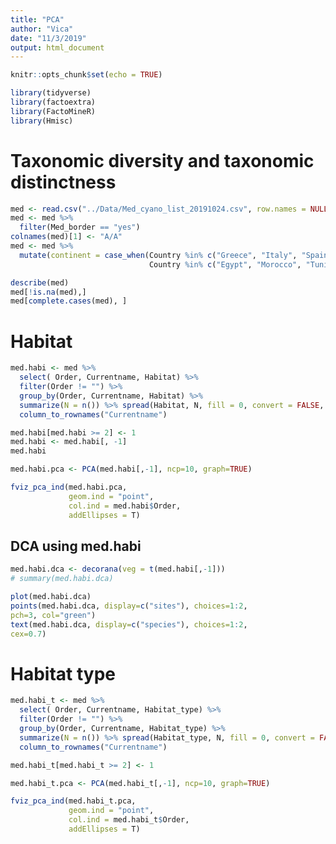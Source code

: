 ```yaml
---
title: "PCA"
author: "Vica"
date: "11/3/2019"
output: html_document
---
```


```r
knitr::opts_chunk$set(echo = TRUE)
```


```r
library(tidyverse)
library(factoextra)
library(FactoMineR)
library(Hmisc)
```

# Taxonomic diversity and taxonomic distinctness 

```r
med <- read.csv("../Data/Med_cyano_list_20191024.csv", row.names = NULL)
med <- med %>% 
  filter(Med_border == "yes")
colnames(med)[1] <- "A/A"
med <- med %>% 
  mutate(continent = case_when(Country %in% c("Greece", "Italy", "Spain", "France", "Albania", "Montenegro", "Slovenia", "Portugal", "Bulgaria", "Croatia") ~ "Europe",
                               Country %in% c("Egypt", "Morocco", "Tunisia", "Libya", "Algeria", "Israel","Lebanon") ~ "Africa",Country == "Turkey" ~ "Asia"))
```



```r

describe(med)
med[!is.na(med),]
med[complete.cases(med), ]

```


# Habitat


```r
med.habi <- med %>% 
  select( Order, Currentname, Habitat) %>% 
  filter(Order != "") %>% 
  group_by(Order, Currentname, Habitat) %>% 
  summarize(N = n()) %>% spread(Habitat, N, fill = 0, convert = FALSE, sep = NULL) %>%
  column_to_rownames("Currentname")

med.habi[med.habi >= 2] <- 1
med.habi <- med.habi[, -1]
med.habi
```


```r
med.habi.pca <- PCA(med.habi[,-1], ncp=10, graph=TRUE)
```

```r
fviz_pca_ind(med.habi.pca,
             geom.ind = "point",
             col.ind = med.habi$Order,
             addEllipses = T)
```

## DCA using med.habi

```r
med.habi.dca <- decorana(veg = t(med.habi[,-1]))
# summary(med.habi.dca)

plot(med.habi.dca)
points(med.habi.dca, display=c("sites"), choices=1:2,
pch=3, col="green")
text(med.habi.dca, display=c("species"), choices=1:2,
cex=0.7)
```

# Habitat type
```r
med.habi_t <- med %>% 
  select( Order, Currentname, Habitat_type) %>% 
  filter(Order != "") %>% 
  group_by(Order, Currentname, Habitat_type) %>% 
  summarize(N = n()) %>% spread(Habitat_type, N, fill = 0, convert = FALSE, sep = NULL) %>%
  column_to_rownames("Currentname")

med.habi_t[med.habi_t >= 2] <- 1
```


```r
med.habi_t.pca <- PCA(med.habi_t[,-1], ncp=10, graph=TRUE)
```

```r
fviz_pca_ind(med.habi_t.pca,
             geom.ind = "point",
             col.ind = med.habi_t$Order,
             addEllipses = T)
```